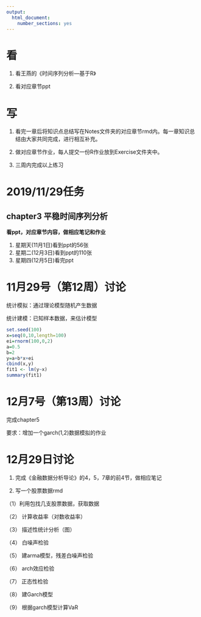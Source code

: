 ```yaml
---
output: 
  html_document: 
    number_sections: yes
---
```


# 看

1. 看王燕的《时间序列分析—基于R》

2. 看对应章节ppt 

# 写

1. 看完一章后将知识点总结写在Notes文件夹的对应章节rmd内。每一章知识总结由大家共同完成，进行相互补充。

2. 做对应章节作业，每人提交一份R作业放到Exercise文件夹中。

3. 三周内完成以上练习

# 2019/11/29任务
## chapter3 平稳时间序列分析
**看ppt，对应章节内容，做相应笔记和作业**

1. 星期天(11月1日)看到ppt的56张
2. 星期二(12月3日)看到ppt的110张
3. 星期四(12月5日)看完ppt

# 11月29号（第12周）讨论
统计模拟：通过理论模型随机产生数据

统计建模：已知样本数据，来估计模型
```r
set.seed(100)
x=seq(0,10,length=100)
ei=rnorm(100,0,2)
a=0.5
b=2
y=a+b*x+ei
cbind(x,y)
fit1 <- lm(y~x)
summary(fit1)
```

# 12月7号（第13周）讨论
完成chapter5

要求：增加一个garch(1,2)数据模拟的作业

# 12月29日讨论

1. 完成《金融数据分析导论》的4，5，7章的前4节，做相应笔记

2. 写一个股票数据rmd

（1）利用包找几支股票数据，获取数据

（2） 计算收益率（对数收益率）

（3） 描述性统计分析（图）

（4） 白噪声检验

（5） 建arma模型，残差白噪声检验

（6） arch效应检验

（7） 正态性检验

（8） 建Garch模型

（9） 根据garch模型计算VaR


